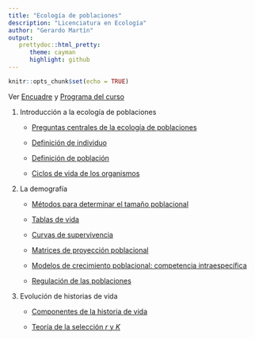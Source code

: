 ```yaml
---
title: "Ecología de poblaciones"
description: "Licenciatura en Ecología"
author: "Gerardo Martín"
output:
   prettydoc::html_pretty:
      theme: cayman
      highlight: github
---
```


```r
knitr::opts_chunk$set(echo = TRUE)
```

Ver [Encuadre](Encuadre.pdf) y [Programa del curso](Programa.pdf)
    
1. Introducción a la ecología de poblaciones

    - [Preguntas centrales de la ecología de poblaciones](Unidad-1/Preguntas-centrales.pdf)
    
    - [Definición de individuo](Unidad-1/Individuos.pdf)
          
    - [Definición de población](Unidad-1/Poblacion.pdf)
    
    - [Ciclos de vida de los organismos](Unidad-1/Ciclos-vida.pdf)
    
2. La demografía

    - [Métodos para determinar el tamaño poblacional](Unidad-2/Estimacion-tamano.pdf)
    
    - [Tablas de vida](Unidad-2/Tablas-vida.pdf)

    - [Curvas de supervivencia](Unidad-2/Curvas-sup.pdf)
    
    - [Matrices de proyección poblacional](Unidad-2/Matrices.pdf)

    - [Modelos de crecimiento poblacional: competencia intraespecífica](Unidad-2/Modelos-crecimiento.pdf)
    
    - [Regulación de las poblaciones](Unidad-2/Regulacion-poblaciones-pdf)
    
3. Evolución de historias de vida

    - [Componentes de la historia de vida](Unidad-3/Componentes-historia.pdf)
    
    - [Teoría de la selección *r* y *K*](Unidad-3/Teoria-seleccion.pdf)